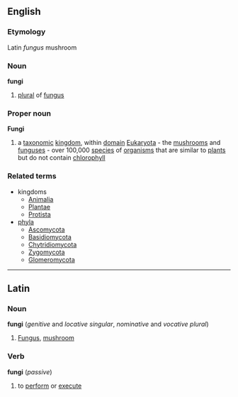 ==English==
===Etymology===
Latin ''fungus'' mushroom
===Noun===
'''fungi'''
#[[plural]] of [[fungus]]
===Proper noun===
{{wikipedia}}
'''Fungi'''
#a [[taxonomic]] [[kingdom]], within [[domain]] [[Eukaryota]] - the [[mushroom]]s and [[fungus]]es - over 100,000 [[species]] of [[organism]]s that are similar to [[plant]]s but do not contain [[chlorophyll]]
===Related terms===
{{wikispecies}}
*kingdoms
**[[Animalia]]
**[[Plantae]]
**[[Protista]]
*[[phyla]]
**[[Ascomycota]]
**[[Basidiomycota]]
**[[Chytridiomycota]]
**[[Zygomycota]]
**[[Glomeromycota]]
----
==Latin==
===Noun===
'''fungi'''  (''genitive'' and ''locative'' ''singular'', ''nominative'' and ''vocative'' ''plural'')
#[[Fungus]], [[mushroom]]
===Verb===
'''fungi'''  (''passive'')
#to [[perform]] or [[execute]]